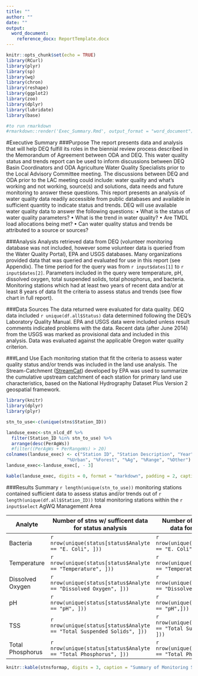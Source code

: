 ```yaml
---
title: ""
author: ""
date: ""
output: 
  word_document:
    reference_docx: ReportTemplate.docx
---
```




```r
knitr::opts_chunk$set(echo = TRUE)
library(RCurl)
library(plyr)
library(sp)
library(wq)
library(chron)
library(reshape)
library(ggplot2)
library(zoo)
library(dplyr)
library(lubridate)
library(base)
```

```r
#to run rmarkdown
#rmarkdown::render('Exec_Summary.Rmd', output_format = "word_document") 

```
#Executive Summary
###Purpose
The report presents data and analysis that will help DEQ fulfill its roles in the biennial review process described in the Memorandum of Agreement between ODA and DEQ.  This water quality status and trends report can be used to inform discussions between DEQ Basin Coordinators and ODA Agriculture Water Quality Specialists prior to the Local Advisory Committee meeting.  The discussions between DEQ and ODA prior to the LAC meeting could include: water quality and what’s working and not working, source(s) and solutions, data needs and future monitoring to answer these questions. This report presents an analysis of water quality data readily accessible from public databases and available in sufficient quantity to indicate status and trends. DEQ will use available water quality data to answer the following questions: 
•	What is the status of water quality parameters? 
•	What is the trend in water quality? 
•	Are TMDL load allocations being met?
•	Can water quality status and trends be attributed to a source or sources?


###Analysis
Analysts retrieved data from DEQ (volunteer monitoring database was not included, however some volunteer data is queried from the Water Quality Portal), EPA and USGS databases. Many organizations provided data that was queried and evaluated for use in this report (see Appendix). The time period for the query was from `r input$dates[1]` to `r input$dates[2]`. Parameters included in the query were temperature, pH, dissolved oxygen, total suspended solids, total phosphorus, and bacteria. Monitoring stations which had at least two years of recent data and/or at least 8 years of data fit the criteria to assess status and trends (see flow chart in full report). 

###Data Sources
The data returned were evaluated for data quality. DEQ data included `r unique(df.all$Status)` data determined following the DEQ’s Laboratory Quality Manual. EPA and USGS data were included unless result comments indicated problems with the data. Recent data (after June 2014) from the USGS was marked as provisional data and included in this analysis. Data was evaluated against the applicable Oregon water quality criterion. 

###Land Use
Each monitoring station that fit the criteria to assess water quality status and/or trends was included in the land use analysis. The Stream-Catchment ([StreamCat](https://www.epa.gov/national-aquatic-resource-surveys/streamcat)) developed by EPA was used to summarize the cumulative upstream catchment of each station for primary land use characteristics, based on the National Hydrography Dataset Plus Version 2 geospatial framework.

```r
library(knitr)
library(dplyr)
library(plyr)

stn_to_use<-c(unique(stns$Station_ID))

landuse_exec<-stn_nlcd_df %>%
  filter(Station_ID %in% stn_to_use) %>%
  arrange(desc(PerAgWs))
  #filter((PerAgWs + PerRangeWs) > 20)
colnames(landuse_exec) <- c("Station ID", "Station Description", "Year", "Watershed Area (km^2^)",
                       "%Urban", "%Forest", "%Ag", "%Range", "%Other")
landuse_exec<-landuse_exec[, - 3]

kable(landuse_exec, digits = 0, format = "markdown", padding = 2, caption = "Land use and land cover for upstream catchments of stations used in this analysis, stations which fit the decision criteria and have >20% Agriculture and Range coverage are included. Land use and land cover for all stations used in analysis can be found in full report. Source: 2011 NAIP")

```

###Results Summary
`r length(unique(stn_to_use))` monitoring stations contained sufficient data to assess status and/or trends out of `r length(unique(df.all$Station_ID))` total monitoring stations within the `r input$select` AgWQ Management Area 


Analyte         | Number of stns w/ sufficent data for status analysis | Number of stns w/ sufficent data for trend analysis
----------------|----------------------------------------------------- | ----------------------------------------------------
Bacteria        | `r nrow(unique(status[status$Analyte == "E. Coli", ]))` | `r nrow(unique(trend[trend$Analyte == "E. Coli", ]))`
Temperature     | `r nrow(unique(status[status$Analyte == "Temperature", ]))` | `r nrow(unique(trend[trend$Analyte == "Temperature", ]))`
Dissolved Oxygen| `r nrow(unique(status[status$Analyte == "Dissolved Oxygen", ]))` | `r nrow(unique(trend[trend$Analyte == "Dissolved Oxygen", ]))`
pH              | `r nrow(unique(status[status$Analyte == "pH", ]))` | `r nrow(unique(trend[trend$Analyte == "pH",]))`
TSS             | `r nrow(unique(status[status$Analyte == "Total Suspended Solids", ]))` | `r nrow(unique(trend[trend$Analyte == "Total Suspended Solids", ]))`
Total Phosphorus| `r nrow(unique(status[status$Analyte == "Total Phosphorus", ]))` | `r nrow(unique(trend[trend$Analyte == "Total Phosphorus", ]))`

```r
knitr::kable(stnsformap, digits = 3, caption = "Summary of Monitoring Stations Status and Trend, where 'exceed' represents a single exceedance of the water quality standard within the last two years of available data. Note: DO = dissolved oxygen")

```
